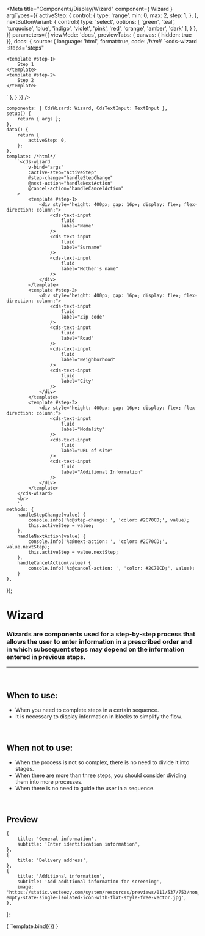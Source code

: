 
<Meta
	title="Components/Display/Wizard"
	component={ Wizard }
	argTypes={{
		activeStep: {
			control: {
				type: 'range',
				min: 0,
				max: 2,
				step: 1,
			},
		},
		nextButtonVariant: {
			control:{
				type: 'select',
				options: [
					'green',
					'teal',
					'turquoise',
					'blue',
					'indigo',
					'violet',
					'pink',
					'red',
					'orange',
					'amber',
					'dark'
				],
			}
		},
	}}
	parameters={{
		viewMode: 'docs',
		previewTabs: { canvas: { hidden: true }},
		docs: {
			source: {
				language: 'html',
				format:true,
				code: /*html*/ 
`<cds-wizard
	:steps="steps"
>
	<template #step-1>
		Step 1
	</template>
	<template #step-2>
		Step 2
	</template>
</cds-wizard>
`
			},
		}
	}}
/>

	components: { CdsWizard: Wizard, CdsTextInput: TextInput },
	setup() {
		return { args };
	},
	data() {
		return {
			activeStep: 0,
		};
	},
	template: /*html*/
		`<cds-wizard
			v-bind="args"
			:active-step="activeStep"
			@step-change="handleStepChange"
			@next-action="handleNextAction"
			@cancel-action="handleCancelAction"
		>
			<template #step-1>
				<div style="height: 400px; gap: 16px; display: flex; flex-direction: column;">
					<cds-text-input
						fluid
						label="Name"
					/>
					<cds-text-input
						fluid
						label="Surname"
					/>
					<cds-text-input
						fluid
						label="Mother's name"
					/>
				</div>
			</template>
			<template #step-2>
				<div style="height: 400px; gap: 16px; display: flex; flex-direction: column;">
					<cds-text-input
						fluid
						label="Zip code"
					/>
					<cds-text-input
						fluid
						label="Road"
					/>
					<cds-text-input
						fluid
						label="Neighborhood"
					/>
					<cds-text-input
						fluid
						label="City"
					/>
				</div>
			</template>
			<template #step-3>
				<div style="height: 400px; gap: 16px; display: flex; flex-direction: column;">
					<cds-text-input
						fluid
						label="Modality"
					/>
					<cds-text-input
						fluid
						label="URL of site"
					/>
					<cds-text-input
						fluid
						label="Additional Information"
					/>
				</div>
			</template>
		</cds-wizard>
		<br>
		`,
	methods: {
		handleStepChange(value) {
			console.info('%c@step-change: ', 'color: #2C70CD;', value);
			this.activeStep = value;
		},
		handleNextAction(value) {
			console.info('%c@next-action: ', 'color: #2C70CD;', value.nextStep);
			this.activeStep = value.nextStep;
		},
		handleCancelAction(value) {
			console.info('%c@cancel-action: ', 'color: #2C70CD;', value);
		}
	},
});

# Wizard

### Wizards are components used for a step-by-step process that allows the user to enter information in a prescribed order and in which subsequent steps may depend on the information entered in previous steps.
---
<br />

## When to use:
- When you need to complete steps in a certain sequence.
- It is necessary to display information in blocks to simplify the flow.

<br />

## When not to use:
- When the process is not so complex, there is no need to divide it into stages.
- When there are more than three steps, you should consider dividing them into more processes.
- When there is no need to guide the user in a sequence.

<br />


## Preview

	{
		title: 'General information',
		subtitle: 'Enter identification information',
	},
	{
		title: 'Delivery address',
	},
	{
		title: 'Additional information',
		subtitle: 'Add additional information for screening',
		image: 'https://static.vecteezy.com/system/resources/previews/011/537/753/non_2x/box-empty-state-single-isolated-icon-with-flat-style-free-vector.jpg',
	},
];

<Canvas>
	<Story
		name="Wizard"
		args={{
			steps,
			nextButtonVariant: 'blue',
		}}
	>
		{ Template.bind({}) }
	</Story>
</Canvas>

<ArgsTable story="Wizard" />